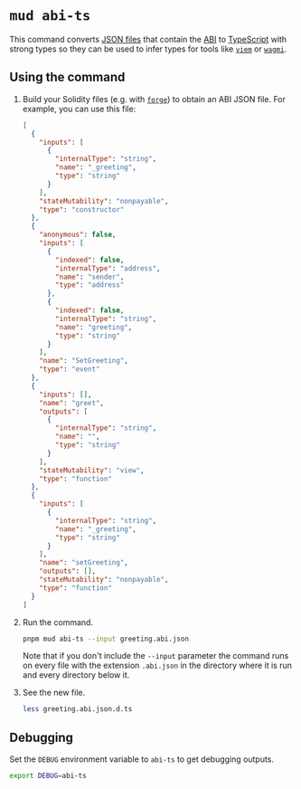 # `mud abi-ts`

This command converts [JSON files](https://www.json.org/json-en.html) that contain the [ABI](https://docs.soliditylang.org/en/latest/abi-spec.html) to [TypeScript](https://www.typescriptlang.org/) with strong types so they can be used to infer types for tools like [`viem`](https://viem.sh/) or [`wagmi`](https://wagmi.sh/).

## Using the command

1. Build your Solidity files (e.g. with [`forge`](https://book.getfoundry.sh/)) to obtain an ABI JSON file.
   For example, you can use this file:

   ```json filename="greeter.abi.json" copy
   [
     {
       "inputs": [
         {
           "internalType": "string",
           "name": "_greeting",
           "type": "string"
         }
       ],
       "stateMutability": "nonpayable",
       "type": "constructor"
     },
     {
       "anonymous": false,
       "inputs": [
         {
           "indexed": false,
           "internalType": "address",
           "name": "sender",
           "type": "address"
         },
         {
           "indexed": false,
           "internalType": "string",
           "name": "greeting",
           "type": "string"
         }
       ],
       "name": "SetGreeting",
       "type": "event"
     },
     {
       "inputs": [],
       "name": "greet",
       "outputs": [
         {
           "internalType": "string",
           "name": "",
           "type": "string"
         }
       ],
       "stateMutability": "view",
       "type": "function"
     },
     {
       "inputs": [
         {
           "internalType": "string",
           "name": "_greeting",
           "type": "string"
         }
       ],
       "name": "setGreeting",
       "outputs": [],
       "stateMutability": "nonpayable",
       "type": "function"
     }
   ]
   ```

1. Run the command.

   ```sh copy
   pnpm mud abi-ts --input greeting.abi.json
   ```

   Note that if you don't include the `--input` parameter the command runs on every file with the extension `.abi.json` in the directory where it is run and every directory below it.

1. See the new file.

   ```sh copy
   less greeting.abi.json.d.ts
   ```

## Debugging

Set the `DEBUG` environment variable to `abi-ts` to get debugging outputs.

```sh copy
export DEBUG=abi-ts
```
